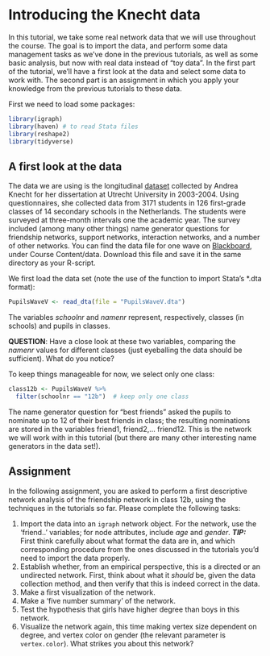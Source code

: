 # Introducing the Knecht data {#tut_first_knecht}

In this tutorial, we take some real network data that we will use throughout the course. The goal is to import the data, and perform some data management tasks as we’ve done in the previous tutorials, as well as some basic analysis, but now with real data instead of “toy data”. In the first part of the tutorial, we'll have a first look at the data and select some data to work with. The second part is an assignment in which you apply your knowledge from the previous tutorials to these data.

First we need to load some packages:

```r
library(igraph)
library(haven) # to read Stata files
library(reshape2)
library(tidyverse)
```

## A first look at the data

The data we are using is the longitudinal [dataset](https://ssh.datastations.nl/dataset.xhtml?persistentId=doi:10.17026/dans-z9b-h2bp) collected by Andrea Knecht for her dissertation at Utrecht University in 2003-2004. Using questionnaires, she collected data from 3171 students in 126 first-grade classes of 14 secondary schools in the Netherlands. The students were surveyed at three-month intervals one the academic year. The survey included (among many other things) name generator questions for friendship networks, support networks, interaction networks, and a number of other networks. You can find the data file for one wave on [Blackboard](https://uu.blackboard.com), under Course Content/data. Download this file and save it in the same directory as your R-script.

We first load the data set (note the use of the function to import Stata's \*.dta format):

```r
PupilsWaveV <- read_dta(file = "PupilsWaveV.dta")
```

The variables *schoolnr* and *namenr* represent, respectively, classes (in schools) and pupils in classes.

**QUESTION**: Have a close look at these two variables, comparing the *namenr* values for different classes (just eyeballing the data should be sufficient). What do you notice?

To keep things manageable for now, we select only one class:

```r
class12b <- PupilsWaveV %>% 
  filter(schoolnr == "12b")  # keep only one class
```

The name generator question for "best friends" asked the pupils to nominate up to 12 of their best friends in class; the resulting nominations are stored in the variables friend1, friend2,... friend12. This is the network we will work with in this tutorial (but there are many other interesting name generators in the data set!).

## Assignment

In the following assignment, you are asked to perform a first descriptive network analysis of the friendship network in class 12b, using the techniques in the tutorials so far. Please complete the following tasks:

1.  Import the data into an `igraph` network object. For the network, use the 'friend..' variables; for node attributes, include *age* and *gender*. ***TIP:*** First think carefully about what format the data are in, and which corresponding procedure from the ones discussed in the tutorials you'd need to import the data properly.
2.  Establish whether, from an empirical perspective, this is a directed or an undirected network. First, think about what it *should* be, given the data collection method, and then verify that this is indeed correct in the data.
3.  Make a first visualization of the network.
4.  Make a 'five number summary' of the network.
5.  Test the hypothesis that girls have higher degree than boys in this network.
6.  Visualize the network again, this time making vertex size dependent on degree, and vertex color on gender (the relevant parameter is `vertex.color`). What strikes you about this network?

